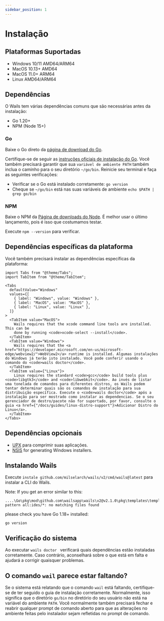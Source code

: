 ```yaml
---
sidebar_position: 1
---
```


# Instalação

## Plataformas Suportadas

- Windows 10/11 AMD64/ARM64
- MacOS 10.13+ AMD64
- MacOS 11.0+ ARM64
- Linux AMD64/ARM64

## Dependências

O Wails tem várias dependências comuns que são necessárias antes da instalação:

- Go 1.20+
- NPM (Node 15+)

### Go

Baixe o Go direto da [página de download do Go](https://go.dev/dl/).

Certifique-se de seguir as [instruções oficiais de instalação do Go](https://go.dev/doc/install). Você também precisará garantir que sua `variável de ambiente PATH` também inclua o caminho para o seu diretório `~/go/bin`. Reinicie seu terminal e faça as seguintes verificações:

- Verificar se o Go está instalado corretamente: `go version`
- Cheque se `~/go/bin` está nas suas variáveis de ambiente `echo $PATH | grep go/bin`

### NPM

Baixe o NPM da [Página de downloads do Node](https://nodejs.org/en/download/). É melhor usar o último lançamento, pois é isso que costumamos testar.

Execute `npm --version` para verificar.

## Dependências específicas da plataforma

Você também precisará instalar as dependências específicas da plataforma:

```mdx-code-block
import Tabs from "@theme/Tabs";
import TabItem from "@theme/TabItem";

<Tabs
  defaultValue="Windows"
  values={[
    { label: "Windows", value: "Windows" },
    { label: "MacOS", value: "MacOS" },
    { label: "Linux", value: "Linux" },
  ]}
>
  <TabItem value="MacOS">
    Wails requires that the xcode command line tools are installed. This can be
    done by running <code>xcode-select --install</code>.
  </TabItem>
  <TabItem value="Windows">
    Wails requires that the <a href="https://developer.microsoft.com/en-us/microsoft-edge/webview2/">WebView2</a> runtime is installed. Algumas instalações do Windows já terão isto instalado. Você pode conferir usando o comando do <code>wails doctor</code>.
  </TabItem>
  <TabItem value={"Linux"}>
    Linux requires the standard <code>gcc</code> build tools plus <code>libgtk3</code> and <code>libwebkit</code>. Ao invés de listar uma tonelada de comandos para diferentes distros, os Wails podem tentar determinar quais são os comandos de instalação para sua distribuição específica. Execute o <code>wails doctor</code> após a instalação para ser mostrado como instalar as dependencias. Se o seu gerenciador de destro/pacote não for suportado, por favor, consulte o guia <a href={"/docs/guides/linux-distro-support"}>Adicionar Distro do Linux</a>.
  </TabItem>
</Tabs>
```

## Dependências opcionais

- [UPX](https://upx.github.io/) para comprimir suas aplicações.
- [NSIS](https://wails.io/docs/guides/windows-installer/) for generating Windows installers.

## Instalando Wails

Execute `instale github.com/milselarch/wails/v2/cmd/wails@latest` para instalar a CLI do Wails.

Note: If you get an error similar to this:

```shell
....\Go\pkg\mod\github.com\wailsapp\wails\v2@v2.1.0\pkg\templates\templates.go:28:12: pattern all:ides/*: no matching files found
```
please check you have Go 1.18+ installed:
```shell
go version
```

## Verificação do sistema

Ao executar `wails doctor ` verificará quais dependências estão instaladas corretamente. Caso contrário, aconselhará sobre o que está em falta e ajudará a corrigir quaisquer problemas.

## O comando `wail` parece estar faltando?

Se o sistema está relatando que o comando `wail` está faltando, certifique-se de ter seguido o guia de instalação corretamente. Normalmente, isso significa que o diretório `go/bin` no diretório do seu usuário não está na variável do ambiente `PATH`. Você normalmente também precisará fechar e reabrir qualquer prompt de comando aberto para que as alterações no ambiente feitas pelo instalador sejam refletidas no prompt de comando.
